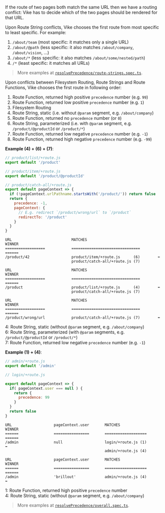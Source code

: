 If the route of two pages both match the same URL then we have a routing conflict: Vike has to decide which of the two pages should be rendered for that URL.

Upon Route String conflicts, Vike chooses the first route from most specific to least specific. For example:

1. `/about/team` (most specific: it matches only a single URL)
1. `/about/@path` (less specific: it also matches `/about/company`, `/about/vision`, ...)
1. `/about/*` (less specific: it also matches `/about/some/nested/path`)
1. `/*` (least specific: it matches all URLs)

> More examples at [`resolvePrecedence/route-strings.spec.ts`](https://github.com/vikejs/vike/blob/main/vike/shared/route/resolvePrecedence/route-strings.spec.ts).

Upon conflicts between Filesystem Routing, Route Strings and Route Functions, Vike chooses the first route in following order:

1. Route Function, returned high positive `precedence` number (e.g. `99`)
1. Route Function, returned low positive `precedence` number (e.g. `1`)
1. Filesystem Routing
1. Route String, static (i.e. without `@param` segment, e.g. `/about/company`)
1. Route Function, returned no `precedence` number (or `0`)
1. Route String, parameterized (i.e. with `@param` segment, e.g. `/product/@productId` or `/product/*`)
1. Route Function, returned low negative `precedence` number (e.g. `-1`)
1. Route Function, returned high negative `precedence` number (e.g. `-99`)

**Example (4) + (6) + (7)**:

```js
// product/list/+route.js
export default '/product'
```

```js
// product/item/+route.js
export default '/product/@productId'
```

```js
// product/catch-all/+route.js
export default pageContext => {
  if (!pageContext.urlPathname.startsWith('/product/')) return false
  return {
    precedence: -1,
    pageContext: {
      // E.g. redirect `/product/wrong/url` to `/product`
      redirectTo: '/product'
    }
  }
}
```

```
URL                           MATCHES                                WINNER
==================            ===============================        ======
/product/42                   product/item/+route.js      (6)        ⬅️
                              product/catch-all/+route.js (7)
```

```
URL                           MATCHES                                WINNER
==================            ===============================        ======
/product                      product/list/+route.js      (4)        ⬅️
                              product/catch-all/+route.js (7)
```

```
URL                           MATCHES                                WINNER
==================            ===============================        ======
/product/wrong/url            product/catch-all/+route.js (7)        ⬅️
```

4: Route String, static (without `@param` segment, e.g. `/about/company`)  
6: Route String, parameterized (with `@param` segments, e.g. `/product/@productId` or `/product/*`)  
7: Route Function, returned low negative `precedence` number (e.g. `-1`)  

**Example (1) + (4)**:

```js
// admin/+route.js
export default '/admin'
```

```js
// login/+route.js

export default pageContext => {
  if( pageContext.user === null ) {
    return {
      precedence: 99
    }
  }
  return false
}
```

```
URL                   pageContext.user       MATCHES                   WINNER
======                ================       ===================       ======
/admin                null                   login/+route.js (1)       ⬅️
                                             admin/+route.js (4)
```

```
URL                   pageContext.user       MATCHES                   WINNER
======                ================       ===================       ======
/admin                'brillout'             admin/+route.js (4)       ⬅️
```

1: Route Function, returned high positive `precedence` number  
4: Route String, static (without `@param` segment, e.g. `/about/company`)  

> More examples at [`resolvePrecedence/overall.spec.ts`](https://github.com/vikejs/vike/blob/main/vike/shared/route/resolvePrecedence/overall.spec.ts).
